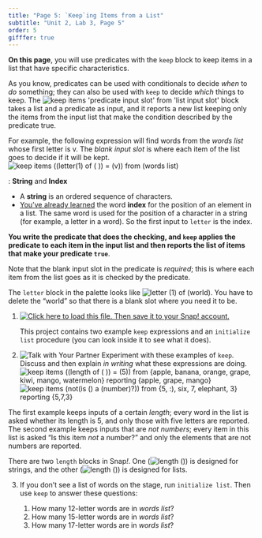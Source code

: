 ```yaml
---
title: "Page 5: `Keep`ing Items from a List"
subtitle: "Unit 2, Lab 3, Page 5"
order: 5
gifffer: true
---
```


::: learn
**On this page**, you will use predicates with the `keep` block to keep items in a list that have specific characteristics.
:::

As you know, predicates can be used with conditionals to decide <em>when</em> to <em>do</em> something; they can also be used with `keep` to decide <em>which</em> things to keep. The <img src="/img/blocks/keep.png" title="keep items &apos;predicate input slot&apos; from &apos;list input slot&apos;" alt="keep items &apos;predicate input slot&apos; from &apos;list input slot&apos;" class="inline"/> block takes a list and a predicate as input, and it reports a new list keeping only the items from the input list that make the condition described by the predicate true.

For example, the following expression will find words from the <var>words list</var> whose first letter is v. The <em>blank input slot</em> is where each item of the list goes to decide if it will be kept.<br> <img src="/img/2-complexity/keep-example-6.png" title="keep items  ((letter(1) of ( )) = (v)) from (words list)" alt="keep items  ((letter(1) of ( )) = (v)) from (words list)" class="ms-4"/>

::: vocabFullWidth
: **String** and **Index**

<ul>



<li>A **string** is an ordered sequence of characters.</li>



<li><a href="/unit-2/lab-2/2-quizzes.html" title="You've already learned the word index">You've already learned</a> the word **index** for the position of an element in a list. The same word is used for the position of a character in a string (for example, a letter in a word). So the first input to `letter` is the index.</li>

</ul>
:::

::: takeNote
**You write the predicate that does the checking, and `keep` applies the predicate to each item in the input list and then reports the list of items that make your predicate `true`**.

Note that the blank input slot in the predicate is <em>required</em>; this is where each item from the list goes as it is checked by the predicate.

::: endnote
The `letter` block in the palette looks like <img src="/img/blocks/letter-1-of-world.png" title="letter (1) of (world)" alt="letter (1) of (world)"/>. You have to delete the "world" so that there is a blank slot where you need it to be.
:::
:::

::: {#first .forYouToDo}
<ol>

<li>

<a class="run" href="/prog/2-complexity/U2L3-KeepingData.xml" target="_blank"><img src="/img/icons/load-save.png" title="Click here to load this file. Then save it to your Snap! account." alt="Click here to load this file. Then save it to your Snap! account." class="inline"/></a>

::: endnote
This project contains two example `keep` expressions and an `initialize list` procedure (you can look inside it to see what it does).
:::

</li>

<li><img src="/img/icons/talk-with-your-partner.png" title="Talk with Your Partner" alt="Talk with Your Partner" class="inline"/> Experiment with these examples of `keep`. Discuss and then explain <em>in writing</em> what these expressions are doing.<br /> <img src="/img/2-complexity/keep-example-4.png" title="keep items  ((length of ( )) = (5)) from {apple, banana, orange, grape, kiwi, mango, watermelon} reporting {apple, grape, mango}" alt="keep items  ((length of ( )) = (5)) from {apple, banana, orange, grape, kiwi, mango, watermelon} reporting {apple, grape, mango}" class="ms-4"/><br /> <img src="/img/2-complexity/keep-example-7.png" title="keep items  (not(is () a (number)?)) from {5, :), six, 7, elephant, 3} reporting {5,7,3}" alt="keep items  (not(is () a (number)?)) from {5, :), six, 7, elephant, 3} reporting {5,7,3}" class="ms-4"/></li>

</ol>
:::

The first example keeps inputs of a certain <em>length</em>; every word in the list is asked whether its length is 5, and only those with five letters are reported. The second example keeps inputs that are <em>not numbers</em>; every item in this list is asked "Is this item <em>not</em> a number?" and only the elements that are not numbers are reported.

There are two `length` blocks in Snap<em>!</em>. One (<img src="/img/blocks/length-of-blank-operator.png" title="length ()" alt="length ()" class="inline"/>) is designed for strings, and the other (<img src="/img/blocks/length-list.png" title="length ()" alt="length ()" class="inline"/>) is designed for lists.

::: forYouToDo
<ol start="3">

<li>

If you don't see a list of words on the stage, run `initialize list`. Then use `keep` to answer these questions:

<ol>

<li>How many 12-letter words are in <var>words list</var>?</li>

<li>How many 15-letter words are in <var>words list</var>?</li>

<li>How many 17-letter words are in <var>words list</var>?</li>

</ol>

</li>

</ol>
:::
